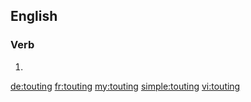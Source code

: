 ==English==

===Verb===
{{head|en}}

# {{present participle of|tout|lang=en}}

[[de:touting]]
[[fr:touting]]
[[my:touting]]
[[simple:touting]]
[[vi:touting]]